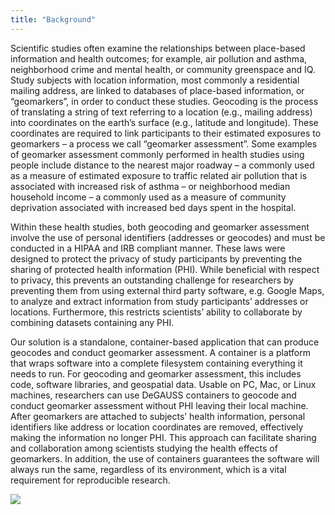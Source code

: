 ```yaml
---
title: "Background"
---
```


Scientific studies often examine the relationships between place-based information and health outcomes; for example, air pollution and asthma, neighborhood crime and mental health, or community greenspace and IQ. Study subjects with location information, most commonly a residential mailing address, are linked to databases of place-based information, or "geomarkers", in order to conduct these studies. Geocoding is the process of translating a string of text referring to a location (e.g., mailing address) into coordinates on the earth's surface (e.g., latitude and longitude). These coordinates are required to link participants to their estimated exposures to geomarkers -- a process we call "geomarker assessment". Some examples of geomarker assessment commonly performed in health studies using people include distance to the nearest major roadway -- a commonly used as a measure of estimated exposure to traffic related air pollution that is associated with increased risk of asthma -- or  neighborhood median household income -- a commonly used as a measure of community deprivation associated with increased bed days spent in the hospital.

Within these health studies, both geocoding and geomarker assessment involve the use of personal identifiers (addresses or geocodes) and must be conducted in a HIPAA and IRB compliant manner. These laws were designed to protect the privacy of study participants by preventing the sharing of protected health information (PHI). While beneficial with respect to privacy, this prevents an outstanding challenge for researchers by preventing them from using external third party software, e.g. Google Maps, to analyze and extract information from study participants' addresses or locations. Furthermore, this restricts scientists' ability to collaborate by combining datasets containing any PHI.

Our solution is a standalone, container-based application that can produce geocodes and conduct geomarker assessment. A container is a platform that wraps software into a complete filesystem containing everything it needs to run. For geocoding and geomarker assessment, this includes code, software libraries, and geospatial data. Usable on PC, Mac, or Linux machines, researchers can use DeGAUSS containers to geocode and conduct geomarker assessment without PHI leaving their local machine. After geomarkers are attached to subjects' health information, personal identifiers like address or location coordinates are removed, effectively making the information no longer PHI. This approach can facilitate sharing and collaboration among scientists studying the health effects of geomarkers. In addition, the use of containers guarantees the software will always run the same, regardless of its environment, which is a vital requirement for reproducible research.

<img src='figs/degauss_multi_site_study_panel_figure2_panel.png'/>
